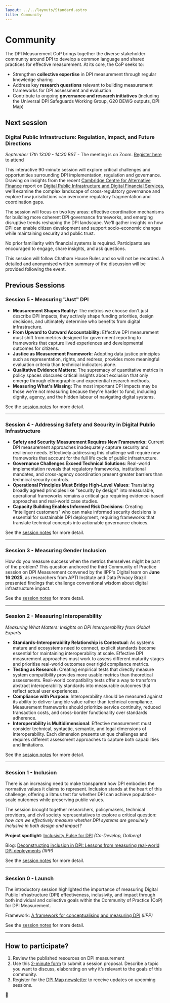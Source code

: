 ```yaml
---
layout: ../../layouts/Standard.astro
title: Community
---
```


# Community

The DPI Measurement CoP brings together the diverse stakeholder community around DPI to develop a common language and shared practices for effective measurement. At its core, the CoP seeks to:

- Strengthen **collective expertise** in DPI measurement through regular knowledge sharing
- Address key **research questions** relevant to building measurement frameworks for DPI assessment and evaluation
- Contribute to ongoing **governance and research initiatives** (including the Universal DPI Safeguards Working Group, G20 DEWG outputs, DPI Map)

## Next session

### Digital Public Infrastructure: Regulation, Impact, and Future Directions

_September 17th 13:00 - 14:30 BST_ - The meeting is on Zoom. [Register here to attend](https://ucl.zoom.us/meeting/register/I2BL1TbORXm_Zfbe9F69-g#/registration)

This interactive 90-minute session will explore critical challenges and opportunities surrounding DPI implementation, regulation and governance. Drawing on insights from the recent [Cambridge Centre for Alternative Finance](https://www.jbs.cam.ac.uk/faculty-research/centres/alternative-finance/) report on [Digital Public Infrastructure and Digital Financial Services](https://www.jbs.cam.ac.uk/faculty-research/centres/alternative-finance/publications/digital-public-infrastructure-and-digital-financial-services/), we'll examine the complex landscape of cross-regulatory governance and explore how jurisdictions can overcome regulatory fragmentation and coordination gaps.

The session will focus on two key areas: effective coordination mechanisms for building more coherent DPI governance frameworks, and emerging disruptive trends reshaping the DPI landscape. We'll gather insights on how DPI can enable citizen development and support socio-economic changes while maintaining security and public trust.

No prior familiarity with financial systems is required. Participants are encouraged to engage, share insights, and ask questions. 

This session will follow Chatham House Rules and so will not be recorded. A detailed and anonymised written summary of the discussion will be provided following the event.

## Previous Sessions

### Session 5 - Measuring "Just" DPI

* **Measurement Shapes Reality:** The metrics we choose don't just describe DPI impacts, they actively shape funding priorities, design decisions, and ultimately determine who benefits from digital infrastructure.  
* **From Upward to Outward Accountability:** Effective DPI measurement must shift from metrics designed for government reporting to frameworks that capture lived experiences and developmental outcomes for citizens.
* **Justice as Measurement Framework:** Adopting data justice principles such as representation, rights, and redress, provides more meaningful evaluation criteria than technical indicators alone.
* **Qualitative Evidence Matters:** The supremacy of quantitative metrics in policy spaces obscures critical insights about exclusion that only emerge through ethnographic and experiential research methods.
* **Measuring What's Missing:** The most important DPI impacts may be those we're not measuring because they're harder to fund, including dignity, agency, and the hidden labour of navigating digital systems.

See the [session notes](/measurement-community/2025-08-25-session-5-measuring-just-dpi/) for more detail.

---

### Session 4 - Addressing Safety and Security in Digital Public Infrastructure

* **Safety and Security Measurement Requires New Frameworks:** Current DPI measurement approaches inadequately capture security and resilience needs. Effectively addressing this challenge will require new frameworks that account for the full life cycle of public infrastructure.  
* **Governance Challenges Exceed Technical Solutions**: Real-world implementation reveals that regulatory frameworks, institutional mandates, and cross-agency coordination present greater barriers than technical security controls.    
* **Operational Principles Must Bridge High-Level Values**: Translating broadly agreed principles like "security by design" into measurable, operational frameworks remains a critical gap requiring evidence-based approaches and real-world case studies. 
* **Capacity Building Enables Informed Risk Decisions**: Creating "intelligent customers" who can make informed security decisions is essential for sustainable DPI deployment, requiring frameworks that translate technical concepts into actionable governance choices.
    
See the [session notes](/measurement-community/2025-07-18-session-4-addressing-safety-and-security-in-digital-public-infrastructure) for more detail.

<Youtube url="https://www.youtube.com/watch?v=HmRd0rEs6Wc" />

---

### Session 3 - Measuring Gender Inclusion

How do you measure success when the metrics themselves might be part of the problem? This question anchored the third Community of Practice session on DPI Measurement convened by the IIPP's Digital team on **June 16 2025**, as researchers from APTI Institute and Data Privacy Brazil presented findings that challenge conventional wisdom about digital infrastructure impact.

See the [session notes](/measurement-community/2025-06-16-session-3-towards-robust-metrics-for-trust-in-dpi) for more detail.

<Youtube url="https://www.youtube.com/watch?v=mqt8Xw_gwY4" />

---

### Session 2 - Measuring Interoperability

_Measuring What Matters: Insights on DPI Interoperability from Global Experts_

- **Standards-Interoperability Relationship is Contextual**: As systems mature and ecosystems need to connect, explicit standards become essential for maintaining interoperability at scale. Effective DPI measurement approaches must work to assess different maturity stages and prioritise real-world outcomes over rigid compliance metrics.
- **Testing as Research:** Creating empirical tests that directly measure system compatibility provides more usable metrics than theoretical assessments. Real-world compatibility tests offer a way to transform abstract interoperability standards into measurable outcomes that reflect actual user experiences.
- **Compliance with Purpose**: Interoperability should be measured against its ability to deliver tangible value rather than technical compliance. Measurement frameworks should prioritize service continuity, reduced transaction costs, and cross-border functionality over standards adherence.
- **Interoperability is Multidimensional**: Effective measurement must consider technical, syntactic, semantic, and legal dimensions of interoperability. Each dimension presents unique challenges and requires different assessment approaches to capture both capabilities and limitations.

See the [session notes](/measurement-community/session-2) for more detail.

<Youtube url="https://www.youtube.com/watch?v=8JdZift6mqk" />

---

### Session 1 - Inclusion

There is an increasing need to make transparent how DPI embodies the normative values it claims to represent. Inclusion stands at the heart of this challenge, offering a litmus test for whether DPI can achieve population-scale outcomes while preserving public values.

The session brought together researchers, policymakers, technical providers, and civil society representatives to explore a critical question: _how can we effectively measure whether DPI systems are genuinely inclusive in both design and impact?_

**Project spotlight**: [Inclusivity Pulse for DPI](https://www.codevelop.fund/inclusivity-pulse-for-dpi) _(Co-Develop, Dalberg)_

Blog: [Deconstructing inclusion in DPI: Lessons from measuring real-world DPI deployments](https://medium.com/iipp-blog/deconstructing-inclusion-in-dpi-lessons-from-measuring-real-world-dpi-deployments-743cfb4bbfc1) _(IIPP)_

See the [session notes](/measurement-community/session-1) for more detail.

---

### Session 0 - Launch

The introductory session highlighted the importance of measuring Digital Public Infrastructure (DPI) effectiveness, inclusivity, and impact through both individual and collective goals within the Community of Practice (CoP) for DPI Measurement⁠⁠.

<Youtube url="https://www.youtube.com/watch?v=lwgBAJPrqvs" />

Framework: [A framework for conceptualising and measuring DPI](https://www.ucl.ac.uk/bartlett/public-purpose/publications/2025/jan/digital-public-infrastructure-framework-conceptualisation-and-measurement) _(IIPP)_

See the [session notes](/measurement-community/session-0) for more detail.

---

## How to participate?

1. Review the published resources on DPI measurement
2. Use this [2-minute form](https://forms.gle/hiFG2e1LDo37GunV8) to submit a session proposal. Describe a topic you want to discuss, elaborating on why it’s relevant to the goals of this community.
3. Register for the [DPI Map newsletter](https://forms.gle/exibBtcyYb7HsUCx5) to receive updates on upcoming sessions.


<div class="text-center py-8 text-xl">
🤝
</div>
